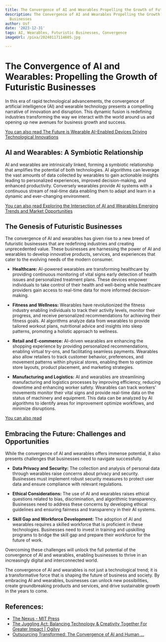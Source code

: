 ```yaml
---
title: The Convergence of AI and Wearables Propelling the Growth of Futuristic Businesses
description: The Convergence of AI and Wearables Propelling the Growth of Futuristic
  Businesses
author: Usf
date: '2023-12-31'
tags: AI, Wearables, Futuristic Businesses, Convergence
imageUrl: /pixa/20240117114605.jpg

---
```

# The  Convergence of AI and Wearables: Propelling the Growth of Futuristic Businesses

In this era of rapid technological advancements, the  convergence of artificial intelligence (AI) and wearable technology presents a compelling narrative of innovation and disruption. This dynamic fusion  is redefining  industries transforming the way we  interact with the world around us and opening up new avenues for business growth and success.

[You can also read The  Future is Wearable AI-Enabled Devices Driving  Technological  Innovations](The%20Future%20is%20Wearable%20AI-Enabled%20Devices%20Driving%20Technological%20Innovations)


## AI and Wearables: A Symbiotic Relationship

AI  and wearables are intrinsically linked, forming a symbiotic relationship that amplifies the potential of both technologies. AI algorithms  can leverage the vast amounts  of  data collected by wearables to gain actionable insights leading to personalized experiences, improved decision-making, and enhanced productivity. Conversely wearables provide AI systems with a continuous stream of real-time data enabling them to adapt and learn  in a  dynamic and ever-changing  environment.

[You can also read Exploring the Intersection  of AI and Wearables Emerging  Trends and Market Opportunities](Exploring%20the%20Intersection%20of%20AI%20and%20Wearables%20Emerging%20Trends%20and%20Market%20Opportunities)


##  The Genesis of Futuristic Businesses

The convergence of AI and wearables has given rise to  a new breed of futuristic businesses that are redefining industries and creating  unprecedented value. These businesses are harnessing the power of AI and wearables to develop innovative products, services, and experiences that cater to the evolving needs of the modern consumer.

- **Healthcare:** AI-powered wearables are  transforming healthcare by providing continuous monitoring of  vital signs early detection of health issues and personalized treatment plans. These devices empower individuals to take control  of their health and well-being while healthcare providers gain access to real-time data for more informed decision-making.

- **Fitness  and Wellness:** Wearables have revolutionized the fitness  industry  enabling individuals to track their activity levels, monitor their progress, and receive personalized recommendations  for achieving their fitness goals. AI algorithms  analyze  data from wearables to provide tailored workout plans, nutritional advice  and insights into sleep  patterns, promoting a holistic approach to wellness.

- **Retail and E-commerce:** AI-driven wearables are enhancing the shopping experience by providing personalized recommendations, enabling virtual try-ons, and facilitating seamless payments. Wearables also  allow  retailers to track customer behavior, preferences, and movement patterns within physical  stores, enabling them to optimize store layouts, product placement, and marketing strategies.

- **Manufacturing and  Logistics:** AI and wearables are streamlining manufacturing  and logistics processes by improving efficiency, reducing downtime and enhancing worker safety. Wearables can track workers' movements monitor their  vital signs and provide  real-time data on the status of machinery  and equipment. This  data can be analyzed by AI algorithms to identify areas for improvement optimize workflows, and minimize disruptions.

[You can also read ]()


## Embracing the Future: Challenges and  Opportunities

While the convergence of AI  and wearables  offers immense potential, it also presents challenges that businesses need to navigate successfully.

- **Data Privacy and Security:**  The collection and analysis of personal data through wearables raise  concerns about privacy and security. Businesses must implement robust security measures to protect user data and  ensure compliance with relevant regulations.

-  **Ethical Considerations:** The use of AI and wearables raises ethical questions related to bias, discrimination, and algorithmic transparency. Businesses need to address these concerns by developing ethical guidelines  and ensuring fairness  and transparency in their AI systems.

- **Skill Gap and Workforce Development:** The adoption of  AI  and wearables requires a skilled workforce that  is proficient in these technologies. Businesses need to invest in  training and upskilling programs to  bridge the skill gap and  prepare their workforce for the future of work.

Overcoming these challenges will  unlock the full potential of the convergence of AI and wearables, enabling businesses to thrive in  an increasingly  digital and interconnected world.

The convergence of AI  and wearables is not just a technological trend; it is a transformative  force that is shaping  the  future of business and society. By embracing AI and wearables, businesses can unlock new possibilities, create groundbreaking products and  services, and drive sustainable growth in the years to come.

## References:
- [The Nexus - MIT Press](https://mitpress.mit.edu/9780262046343/the-nexus/)
- [The Juggling Act: Balancing Technology & Creativity Together For Greater Impact | Ogilvy](https://www.ogilvy.com/ideas/juggling-act-balancing-technology-creativity-together-greater-impact)
- [Outsourcing Transformed: The Convergence of AI and Human ...](https://noondalton.com/blog/2023/11/outsourcing-transformed-convergence-ai-human-talent/)
